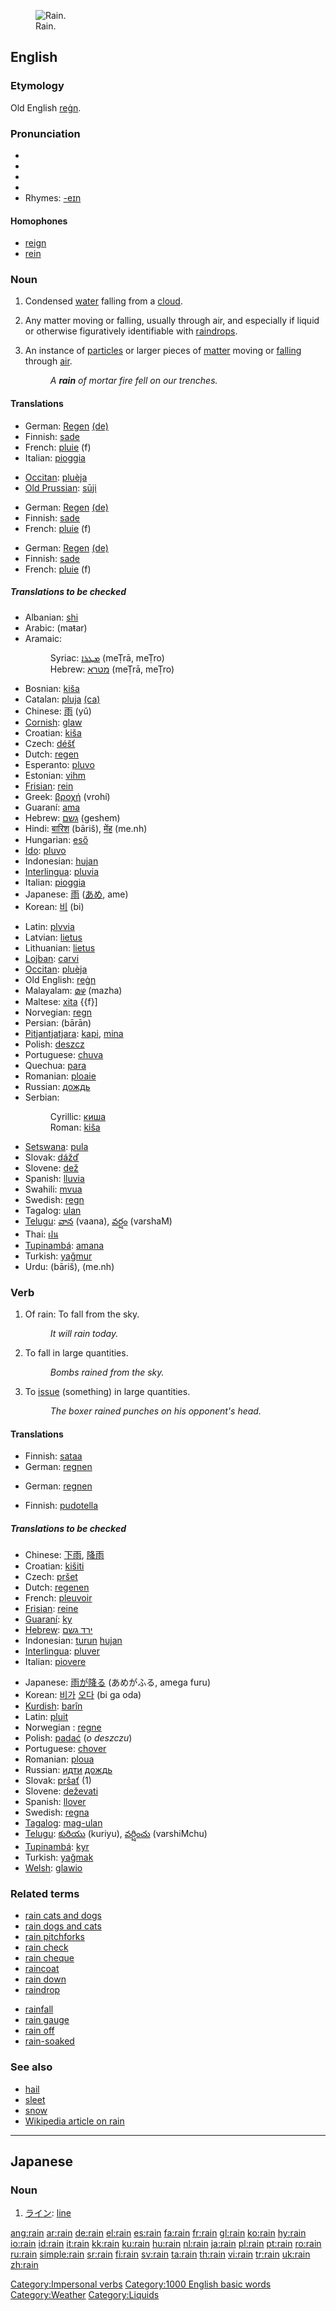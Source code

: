[[Image:Heavy rain (prague).jpg|thumb|right|Rain.]]
==English==

===Etymology===
Old English [[regn|reġn]].

===Pronunciation===
*{{AHD|rān}}
*{{IPA|/ɹeɪn̩̩/}}
*{{SAMPA|/reIn/}}
*{{audio|en-us-rain.ogg|Audio (US)}}
*Rhymes: [[Rhymes:English:-eɪn|-eɪn]]

====Homophones====
*[[reign]]
*[[rein]]

===Noun===
{{en-noun|s|-}}

# {{uncountable}} Condensed [[water]] falling from a [[cloud]].
# {{uncountable}} {{figurative}} Any matter moving or falling, usually through air, and especially if liquid or otherwise figuratively identifiable with [[raindrop]]s.
# {{countable}} {{figurative}} An instance of [[particle]]s or larger pieces of [[matter]] moving or [[fall]]ing through [[air]].
#:''A '''rain''' of mortar fire fell on our trenches.''

====Translations====
{{trans-top|condensed water from a cloud}}
*German: [[Regen]] {{m}} [[:de:Regen|(de)]]
*Finnish: [[sade]]
*French: [[pluie]] (f)
*Italian: [[pioggia]] {{f}}
{{trans-mid}}
*[[Occitan]]: [[pluèja]]
*[[Old Prussian]]: [[sūji]]
{{trans-bottom}}

{{trans-top|any matter falling}}
*German: [[Regen]] {{m}} [[:de:Regen|(de)]]
*Finnish: [[sade]]
*French: [[pluie]] (f)
{{trans-mid}}
{{trans-bottom}}

{{trans-top|an instance of particles falling}}
*German: [[Regen]] {{m}} [[:de:Regen|(de)]]
*Finnish: [[sade]]
*French: [[pluie]] (f)
{{trans-mid}}
{{trans-bottom}}

=====Translations to be checked=====
{{rfc-trans}}
{{top}}
*Albanian: [[shi]]
*Arabic: {{ARchar|[[مطر]]}} (maŧar)
*Aramaic:
*:Syriac: [[ܡܛܪܐ]] (meṬrā, meṬro) {{m}}
*:Hebrew: [[מטרא]] (meṬrā, meṬro) {{m}}
*Bosnian: [[kiša]] {{f}}
*Catalan: [[pluja]] {{f}} [[:ca:pluja|(ca)]]
*Chinese: [[雨]] (yǔ)
*[[Cornish]]: [[glaw]]
*Croatian: [[kiša]] {{f}}
*Czech: [[déšť]] {{m}}
*Dutch: [[regen]] {{m}}
*Esperanto: [[pluvo]]
*Estonian: [[vihm]]
*[[Frisian]]: [[rein]]
*Greek: [[βροχή]] {{f}} (vrohí)
*Guaraní: [[ama]]
*Hebrew: [[גשם]] {{m}} (geshem)
*Hindi: [[बारिश]] (bāriš), [[मेंह]] (me.nh)
*Hungarian: [[eső]]
*[[Ido]]: [[pluvo]]
*Indonesian: [[hujan]]
*[[Interlingua]]: [[pluvia]]
*Italian: [[pioggia]] {{f}}
*Japanese: [[雨]] ([[あめ]], ame)
*Korean: [[비]] (bi)
{{mid}}
*Latin: [[plvvia]] {{f}}
*Latvian: [[lietus]] {{m}}
*Lithuanian: [[lietus]] {{m}}
*[[Lojban]]: [[carvi]]
*[[Occitan]]: [[pluèja]]
*Old English: [[regn|reġn]]
*Malayalam: [[മഴ]] (mazha)
*Maltese: [[xita]] {{f}]
*Norvegian: [[regn]]
*Persian: {{FAchar|[[باران]]}} (bārān)
*[[Pitjantjatjara]]: [[kapi]], [[mina]]
*Polish: [[deszcz]] {{m}}
*Portuguese: [[chuva]] {{f}}
*Quechua: [[para]]
*Romanian: [[ploaie]] {{f}}
*Russian: [[дождь]]
*Serbian:
*:Cyrillic: [[киша]] {{f}}
*:Roman: [[kiša]] {{f}}
*[[Setswana]]: [[pula]]
*Slovak: [[dážď]] {{m}}
*Slovene: [[dež]] {{m}}
*Spanish: [[lluvia]] {{f}}
*Swahili: [[mvua]]
*Swedish: [[regn]]
*Tagalog: [[ulan]]
*[[Telugu]]: [[వాన]] (vaana), [[వర్షం]] (varshaM)
*Thai: [[ฝน]]
*[[Tupinambá]]: [[amana]]
*Turkish: [[yağmur]]
*Urdu: {{URchar|[[بارش]]}} (bāriš), {{URchar|[[مینہ]]}} (me.nh)
{{bottom}}

===Verb===
{{en-verb}}

# {{avalent}} Of rain: To fall from the sky.
#:''It will rain today.''
# {{intransitive}} To fall in large quantities.
#:''Bombs rained from the sky.''
# {{transitive}} To [[issue]] (something) in large quantities.
#:''The boxer rained punches on his opponent's head.''

====Translations====
{{trans-top|of rain: to fall from the sky}}
*Finnish: [[sataa]]
*German: [[regnen]]
{{trans-mid}}
{{trans-bottom}}

{{trans-top|to fall in large quantities}}
*German: [[regnen]]
{{trans-mid}}
{{trans-bottom}}

{{trans-top|to issue in large quantities}}
*Finnish: [[pudotella]]
{{trans-mid}}
{{trans-bottom}}

=====Translations to be checked=====
{{rfc-trans}}
{{top}}
*Chinese: [[下雨]], [[降雨]]
*Croatian: [[kišiti]]
*Czech: [[pršet]]
*Dutch: [[regenen]]
*French: [[pleuvoir]]
*[[Frisian]]: [[reine]]
*[[Guaraní]]: [[ky]]
*[[Hebrew]]: [[ירד גשם]]
*Indonesian: [[turun]] [[hujan]]
*[[Interlingua]]: [[pluver]]
*Italian: [[piovere]]
{{mid}}
*Japanese: [[雨]]が[[降る]] (あめがふる, amega furu)
*Korean: [[비]]가 [[오다]] (bi ga oda)
*[[Kurdish]]: [[barîn]]
*Latin: [[pluit]]
*Norwegian<!--do not wikify-->: [[regne]]
*Polish: [[padać]] (''o deszczu'') <!-- ''Example'': ''Dziś będzie padał deszcz.'' = ''It will rain today.'' -->
*Portuguese: [[chover]]
*Romanian: [[ploua]] {{f}}
*Russian: [[идти]] [[дождь]]
*Slovak: [[pršať]] (1)
*Slovene: [[deževati]]
*Spanish: [[llover]]
*Swedish: [[regna]]
*[[Tagalog]]: [[mag-ulan]]
*[[Telugu]]: [[కురియు]] (kuriyu), [[వర్షించు]] (varshiMchu)
*[[Tupinambá]]: [[kyr]]
*Turkish: [[yağmak]]
*[[Welsh]]: [[glawio]]
{{bottom}}

===Related terms===
{{top2}}
*[[rain cats and dogs]]
*[[rain dogs and cats]]
*[[rain pitchforks]]
*[[rain check]]
*[[rain cheque]]
*[[raincoat]]
*[[rain down]]
*[[raindrop]]
{{mid2}}
*[[rainfall]]
*[[rain gauge]]
*[[rain off]] <!--be cancelled because of rain-->
*[[rain-soaked]]
{{bottom}}

===See also===
*[[hail]]
*[[sleet]]
*[[snow]]
*[[w:Rain|Wikipedia article on rain]]

[[Category:Impersonal verbs]]
[[Category:1000 English basic words]]
[[Category:Weather]]

----

==Japanese==

===Noun===
{{ja-noun|r|hira=らいん}}

# [[ライン]]: [[line]]

[[Category:Liquids]]

[[ang:rain]]
[[ar:rain]]
[[de:rain]]
[[el:rain]]
[[es:rain]]
[[fa:rain]]
[[fr:rain]]
[[gl:rain]]
[[ko:rain]]
[[hy:rain]]
[[io:rain]]
[[id:rain]]
[[it:rain]]
[[kk:rain]]
[[ku:rain]]
[[hu:rain]]
[[nl:rain]]
[[ja:rain]]
[[pl:rain]]
[[pt:rain]]
[[ro:rain]]
[[ru:rain]]
[[simple:rain]]
[[sr:rain]]
[[fi:rain]]
[[sv:rain]]
[[ta:rain]]
[[th:rain]]
[[vi:rain]]
[[tr:rain]]
[[uk:rain]]
[[zh:rain]]